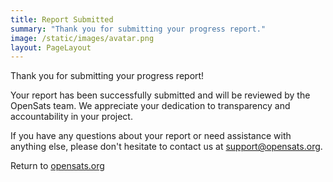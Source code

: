 ```yaml
---
title: Report Submitted
summary: "Thank you for submitting your progress report."
image: /static/images/avatar.png
layout: PageLayout
---
```


Thank you for submitting your progress report! 

Your report has been successfully submitted and will be reviewed by the OpenSats team. We appreciate your dedication to transparency and accountability in your project.

If you have any questions about your report or need assistance with anything else, please don't hesitate to contact us at [support@opensats.org](mailto:support@opensats.org).

Return to [opensats.org](/) 